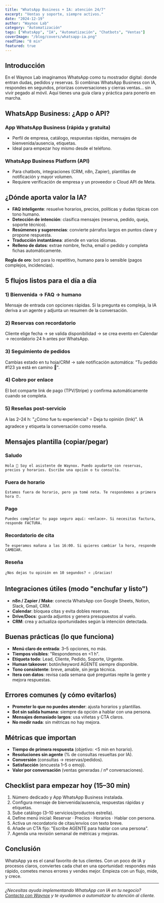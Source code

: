 ```yaml
---
title: "WhatsApp Business + IA: atención 24/7"
excerpt: "Ventas y soporte, siempre activos."
date: "2024-12-19"
author: "Waynox Lab"
category: "Automatización"
tags: ["WhatsApp", "IA", "Automatización", "Chatbots", "Ventas"]
coverImage: "/blog/covers/whatsapp-ia.png"
readTime: "8 min"
featured: true
---
```


## Introducción

En el Waynox Lab imaginamos WhatsApp como tu mostrador digital: donde entran dudas, pedidos y reservas. Si combinas WhatsApp Business con IA, respondes en segundos, priorizas conversaciones y cierras ventas… sin vivir pegado al móvil. Aquí tienes una guía clara y práctica para ponerlo en marcha.

## WhatsApp Business: ¿App o API?

### App WhatsApp Business (rápida y gratuita)
- Perfil de empresa, catálogo, respuestas rápidas, mensajes de bienvenida/ausencia, etiquetas.
- Ideal para empezar hoy mismo desde el teléfono.

### WhatsApp Business Platform (API)
- Para chatbots, integraciones (CRM, n8n, Zapier), plantillas de notificación y mayor volumen.
- Requiere verificación de empresa y un proveedor o Cloud API de Meta.

## ¿Dónde aporta valor la IA?

- **FAQ inteligente**: resuelve horarios, precios, políticas y dudas típicas con tono humano.
- **Detección de intención**: clasifica mensajes (reserva, pedido, queja, soporte técnico).
- **Resúmenes y sugerencias**: convierte párrafos largos en puntos clave y propone respuesta.
- **Traducción instantánea**: atiende en varios idiomas.
- **Relleno de datos**: extrae nombre, fecha, email o pedido y completa fichas automáticamente.

**Regla de oro**: bot para lo repetitivo, humano para lo sensible (pagos complejos, incidencias).

## 5 flujos listos para el día a día

### 1) Bienvenida → FAQ → humano
Mensaje de entrada con opciones rápidas. Si la pregunta es compleja, la IA deriva a un agente y adjunta un resumen de la conversación.

### 2) Reservas con recordatorio
Cliente elige fecha → se valida disponibilidad → se crea evento en Calendar → recordatorio 24 h antes por WhatsApp.

### 3) Seguimiento de pedidos
Cambias estado en tu hoja/CRM → sale notificación automática: "Tu pedido #123 ya está en camino 🚚".

### 4) Cobro por enlace
El bot comparte link de pago (TPV/Stripe) y confirma automáticamente cuando se completa.

### 5) Reseñas post-servicio
A las 2–24 h: "¿Cómo fue tu experiencia? ⭐ Deja tu opinión (link)". IA agradece y etiqueta la conversación como reseña.

## Mensajes plantilla (copiar/pegar)

### Saludo
<pre><code>Hola 👋 Soy el asistente de Waynox. Puedo ayudarte con reservas, precios y horarios. Escribe una opción o tu consulta.</code></pre>

### Fuera de horario
<pre><code>Estamos fuera de horario, pero ya tomé nota. Te respondemos a primera hora ⏰.</code></pre>

### Pago
<pre><code>Puedes completar tu pago seguro aquí: &lt;enlace&gt;. Si necesitas factura, responde FACTURA.</code></pre>

### Recordatorio de cita
<pre><code>Te esperamos mañana a las 16:00. Si quieres cambiar la hora, responde CAMBIAR.</code></pre>

### Reseña
<pre><code>¿Nos dejas tu opinión en 10 segundos? ⭐ ¡Gracias!</code></pre>

## Integraciones útiles (modo "enchufar y listo")

- **n8n / Zapier / Make**: conecta WhatsApp con Google Sheets, Notion, Slack, Gmail, CRM.
- **Calendar**: bloquea citas y evita dobles reservas.
- **Drive/Docs**: guarda adjuntos y genera presupuestos al vuelo.
- **CRM**: crea y actualiza oportunidades según la intención detectada.

## Buenas prácticas (lo que funciona)

- **Menú claro de entrada**: 3–5 opciones, no más.
- **Tiempos visibles**: "Respondemos en <1 h".
- **Etiqueta todo**: Lead, Cliente, Pedido, Soporte, Urgente.
- **Human takeover**: botón/keyword AGENTE siempre disponible.
- **Tono consistente**: breve, amable, sin jerga técnica.
- **Itera con datos**: revisa cada semana qué preguntas repite la gente y mejora respuestas.

## Errores comunes (y cómo evitarlos)

- **Prometer lo que no puedes atender**: ajusta horarios y plantillas.
- **Bot sin salida humana**: siempre da opción a hablar con una persona.
- **Mensajes demasiado largos**: usa viñetas y CTA claros.
- **No medir nada**: sin métricas no hay mejora.

## Métricas que importan

- **Tiempo de primera respuesta** (objetivo: <5 min en horario).
- **Resoluciones sin agente** (% de consultas resueltas por IA).
- **Conversión** (consultas → reservas/pedidos).
- **Satisfacción** (encuesta 1–5 o emoji).
- **Valor por conversación** (ventas generadas / nº conversaciones).

## Checklist para empezar hoy (15–30 min)

1. Número dedicado y App WhatsApp Business instalada.
2. Configura mensaje de bienvenida/ausencia, respuestas rápidas y etiquetas.
3. Sube catálogo (3–10 servicios/productos estrella).
4. Define menú inicial: Reservar · Precios · Horarios · Hablar con persona.
5. Activa un recordatorio de citas/envíos con texto breve.
6. Añade un CTA fijo: "Escribe AGENTE para hablar con una persona".
7. Agenda una revisión semanal de métricas y mejoras.

## Conclusión

WhatsApp ya es el canal favorito de tus clientes. Con un poco de IA y procesos claros, conviertes cada chat en una oportunidad: respondes más rápido, cometes menos errores y vendes mejor. Empieza con un flujo, mide, y crece.

---

*¿Necesitas ayuda implementando WhatsApp con IA en tu negocio? [Contacta con Waynox](/contacto) y te ayudamos a automatizar tu atención al cliente.*
